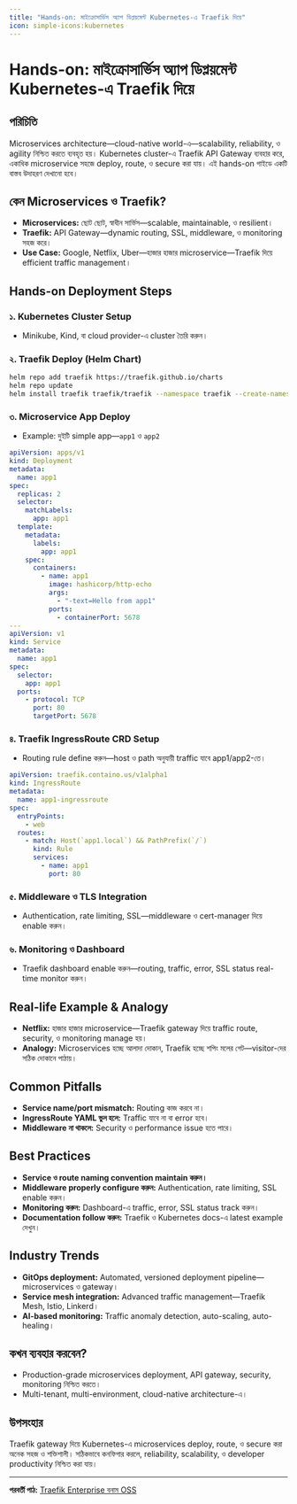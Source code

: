 ```yaml
---
title: "Hands-on: মাইক্রোসার্ভিস অ্যাপ ডিপ্লয়মেন্ট Kubernetes-এ Traefik দিয়ে"
icon: simple-icons:kubernetes
---
```


# Hands-on: মাইক্রোসার্ভিস অ্যাপ ডিপ্লয়মেন্ট Kubernetes-এ Traefik দিয়ে

## পরিচিতি

Microservices architecture—cloud-native world-এ—scalability, reliability, ও agility নিশ্চিত করতে ব্যবহৃত হয়। Kubernetes cluster-এ Traefik API Gateway ব্যবহার করে, একাধিক microservice সহজে deploy, route, ও secure করা যায়। এই hands-on গাইডে একটি বাস্তব উদাহরণ দেখানো হবে।

## কেন Microservices ও Traefik?

- **Microservices:** ছোট ছোট, স্বাধীন সার্ভিস—scalable, maintainable, ও resilient।
- **Traefik:** API Gateway—dynamic routing, SSL, middleware, ও monitoring সহজ করে।
- **Use Case:** Google, Netflix, Uber—হাজার হাজার microservice—Traefik দিয়ে efficient traffic management।

## Hands-on Deployment Steps

### ১. Kubernetes Cluster Setup
- Minikube, Kind, বা cloud provider-এ cluster তৈরি করুন।

### ২. Traefik Deploy (Helm Chart)
```bash
helm repo add traefik https://traefik.github.io/charts
helm repo update
helm install traefik traefik/traefik --namespace traefik --create-namespace
```

### ৩. Microservice App Deploy
- Example: দুইটি simple app—`app1` ও `app2`
```yaml
apiVersion: apps/v1
kind: Deployment
metadata:
  name: app1
spec:
  replicas: 2
  selector:
    matchLabels:
      app: app1
  template:
    metadata:
      labels:
        app: app1
    spec:
      containers:
        - name: app1
          image: hashicorp/http-echo
          args:
            - "-text=Hello from app1"
          ports:
            - containerPort: 5678
---
apiVersion: v1
kind: Service
metadata:
  name: app1
spec:
  selector:
    app: app1
  ports:
    - protocol: TCP
      port: 80
      targetPort: 5678
```

### ৪. Traefik IngressRoute CRD Setup
- Routing rule define করুন—host ও path অনুযায়ী traffic যাবে app1/app2-তে।
```yaml
apiVersion: traefik.containo.us/v1alpha1
kind: IngressRoute
metadata:
  name: app1-ingressroute
spec:
  entryPoints:
    - web
  routes:
    - match: Host(`app1.local`) && PathPrefix(`/`)
      kind: Rule
      services:
        - name: app1
          port: 80
```

### ৫. Middleware ও TLS Integration
- Authentication, rate limiting, SSL—middleware ও cert-manager দিয়ে enable করুন।

### ৬. Monitoring ও Dashboard
- Traefik dashboard enable করুন—routing, traffic, error, SSL status real-time monitor করুন।

## Real-life Example & Analogy

- **Netflix:** হাজার হাজার microservice—Traefik gateway দিয়ে traffic route, security, ও monitoring manage হয়।
- **Analogy:** Microservices হচ্ছে আলাদা দোকান, Traefik হচ্ছে শপিং মলের গেট—visitor-দের সঠিক দোকানে পাঠায়।

## Common Pitfalls

- **Service name/port mismatch:** Routing কাজ করবে না।
- **IngressRoute YAML ভুল হলে:** Traffic যাবে না বা error হবে।
- **Middleware না থাকলে:** Security ও performance issue হতে পারে।

## Best Practices

- **Service ও route naming convention maintain করুন।**
- **Middleware properly configure করুন:** Authentication, rate limiting, SSL enable করুন।
- **Monitoring করুন:** Dashboard-এ traffic, error, SSL status track করুন।
- **Documentation follow করুন:** Traefik ও Kubernetes docs-এ latest example দেখুন।

## Industry Trends

- **GitOps deployment:** Automated, versioned deployment pipeline—microservices ও gateway।
- **Service mesh integration:** Advanced traffic management—Traefik Mesh, Istio, Linkerd।
- **AI-based monitoring:** Traffic anomaly detection, auto-scaling, auto-healing।

## কখন ব্যবহার করবেন?

- Production-grade microservices deployment, API gateway, security, monitoring নিশ্চিত করতে।
- Multi-tenant, multi-environment, cloud-native architecture-এ।

## উপসংহার

Traefik gateway দিয়ে Kubernetes-এ microservices deploy, route, ও secure করা অনেক সহজ ও শক্তিশালী। সঠিকভাবে কনফিগার করলে, reliability, scalability, ও developer productivity নিশ্চিত করা যায়।

---

**পরবর্তী পাঠ:** [Traefik Enterprise বনাম OSS](/traefik/enterprise-vs-oss)
